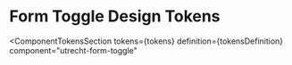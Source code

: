 <!-- @license CC0-1.0 -->


<Meta id="css-form-toggle--design-tokens" title="CSS Component/Form toggle/Design Tokens" />

# Form Toggle Design Tokens

<ComponentTokensSection
  tokens={tokens}
  definition={tokensDefinition}
  component="utrecht-form-toggle"
></ComponentTokensSection>

